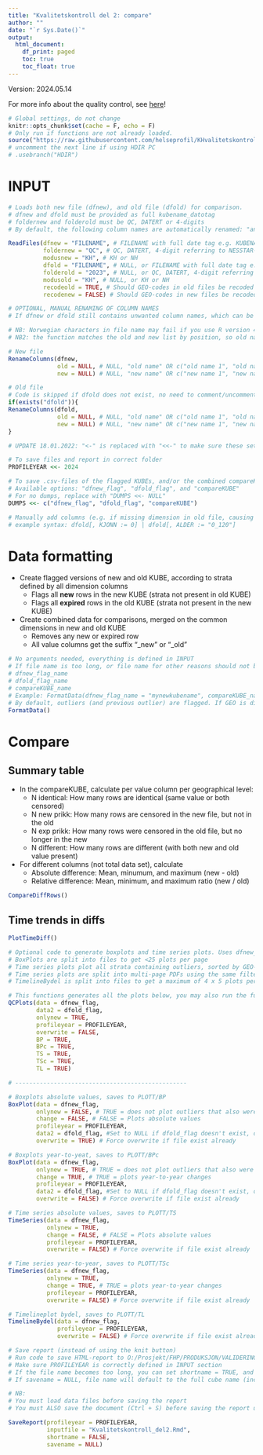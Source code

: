 ```yaml
---
title: "Kvalitetskontroll del 2: compare"
author: ""
date: "`r Sys.Date()`"
output:
  html_document: 
    df_print: paged
    toc: true
    toc_float: true
---
```

<style type="text/css">
.main-container {
  max-width: 80% !important;
  margin: auto;
}
</style>

Version: 2024.05.14

For more info about the quality control, see [here](https://helseprofil.github.io/manual/khvalitetskontroll.html)!

```r
# Global settings, do not change
knitr::opts_chunk$set(cache = F, echo = F)
# Only run if functions are not already loaded. 
source("https://raw.githubusercontent.com/helseprofil/KHvalitetskontroll/main/R/load_packages_functions.R")
# uncomment the next line if using HDIR PC
# .usebranch("HDIR")
```

# INPUT

```r
# Loads both new file (dfnew), and old file (dfold) for comparison. 
# dfnew and dfold must be provided as full kubename_datotag
# foldernew and folderold must be QC, DATERT or 4-digits
# By default, the following column names are automatically renamed: "antall", "Crude", "Adjusted", "sumteller", "sumnevner", "smr", "FLx", "utdanningsnivå" (only for R version < 4.2)

ReadFiles(dfnew = "FILENAME", # FILENAME with full date tag e.g. KUBENAVN_YYYY-MM-DD-hh-dd
          foldernew = "QC", # QC, DATERT, 4-digit referring to NESSTAR-folder, or foldername (e.g. "KH2024NESSTAR_pre2024_omkod2024GEO")
          modusnew = "KH", # KH or NH
          dfold = "FILENAME", # NULL, or FILENAME with full date tag e.g. KUBENAVN_YYYY-MM-DD-hh-dd
          folderold = "2023", # NULL, or QC, DATERT, 4-digit referring to NESSTAR-folder, or foldername (e.g. "KH2024NESSTAR_pre2024_omkod2024GEO")
          modusold = "KH", # NULL, or KH or NH
          recodeold = TRUE, # Should GEO-codes in old files be recoded to comply with current GEO?
          recodenew = FALSE) # Should GEO-codes in new files be recoded to comply with current GEO?
```

```r
# OPTIONAL, MANUAL RENAMING OF COLUMN NAMES
# If dfnew or dfold still contains unwanted column names, which can be checked by names(dfnew) or names(dfold), this can be manually changed by editing `old` and `new` arguments in the the code below:

# NB: Norwegian characters in file name may fail if you use R version 4.2+. In that case, use column position (numeric) to indicate old name (e.g. 1 = first column, be careful to select the correct column!).
# NB2: the function matches the old and new list by position, so old name #1 is replaced with new name #1 etc. 

# New file
RenameColumns(dfnew, 
              old = NULL, # NULL, "old name" OR c("old name 1", "old name 2", etc), OR column position (numeric)
              new = NULL) # NULL, "new name" OR c("new name 1", "new name 2", etc)

# Old file
# Code is skipped if dfold does not exist, no need to comment/uncomment. 
if(exists("dfold")){
RenameColumns(dfold, 
              old = NULL, # NULL, "old name" OR c("old name 1", "old name 2", etc), OR column position (numeric)
              new = NULL) # NULL, "new name" OR c("new name 1", "new name 2", etc) 
}
```

```r
# UPDATE 18.01.2022: "<-" is replaced with "<<-" to make sure these settings are applied when saving the report. 

# To save files and report in correct folder
PROFILEYEAR <<- 2024

# To save .csv-files of the flagged KUBEs, and/or the combined compareKUBE, use this option
# Available options: "dfnew_flag", "dfold_flag", and "compareKUBE"
# For no dumps, replace with "DUMPS <<- NULL"
DUMPS <<- c("dfnew_flag", "dfold_flag", "compareKUBE")

# Manually add columns (e.g. if missing dimension in old file, causing all rows to be identified as "new")
# example syntax: dfold[, KJONN := 0] | dfold[, ALDER := "0_120"]
```

# Data formatting

- Create flagged versions of new and old KUBE, according to strata defined by all dimension columns
    - Flags all **new** rows in the new KUBE (strata not present in old KUBE)
    - Flags all **expired** rows in the old KUBE (strata not present in the new KUBE)
- Create combined data for comparisons, merged on the common dimensions in new and old KUBE
    - Removes any new or expired row
    - All value columns get the suffix "_new" or "_old"

```r
# No arguments needed, everything is defined in INPUT
# If file name is too long, or file name for other reasons should not be the default, there are three name arguments that can be used:
# dfnew_flag_name
# dfold_flag_name
# compareKUBE_name
# Example: FormatData(dfnew_flag_name = "mynewkubename", compareKUBE_name = "mycomparekube")
# By default, outliers (and previous outlier) are flagged. If GEO is different between files, this throws an error. If so, use the argument outlier = FALSE to turn of outlier detection.
FormatData()
```

# Compare

## Summary table

- In the compareKUBE, calculate per value column per geographical level:
    - N identical: How many rows are identical (same value or both censored)
    - N new prikk: How many rows are censored in the new file, but not in the old
    - N exp prikk: How many rows were censored in the old file, but no longer in the new
    - N different: How many rows are different (with both new and old value present)
- For different columns (not total data set), calculate
    - Absolute difference: Mean, minumum, and maximum (new - old)
    - Relative difference: Mean, minimum, and maximum ratio (new / old) 
    
```r
CompareDiffRows()
```

## Time trends in diffs
```r
PlotTimeDiff()
```

```r
# Optional code to generate boxplots and time series plots. Uses dfnew_flag and dfold_flag, so you must run FormatData() first. 
# BoxPlots are split into files to get <25 plots per page
# Time series plots plot all strata containing outliers, sorted by GEO-code. New outliers are indicated with red, and old outliers with blue. 
# Time series plots are split into multi-page PDFs using the same filter as boxplots. 
# TimelineBydel is split into files to get a maximum of 4 x 5 plots per page, one column per kommune

# This functions generates all the plots below, you may also run the functions individually
QCPlots(data = dfnew_flag,
        data2 = dfold_flag,
        onlynew = TRUE,
        profileyear = PROFILEYEAR,
        overwrite = FALSE,
        BP = TRUE,
        BPc = TRUE,
        TS = TRUE,
        TSc = TRUE,
        TL = TRUE)

# -------------------------------------------------

# Boxplots absolute values, saves to PLOTT/BP
BoxPlot(data = dfnew_flag,
        onlynew = FALSE, # TRUE = does not plot outliers that also were outliers last year
        change = FALSE, # FALSE = Plots absolute values
        profileyear = PROFILEYEAR,
        data2 = dfold_flag, #Set to NULL if dfold_flag doesn't exist, only used for label
        overwrite = TRUE) # Force overwrite if file exist already

# Boxplots year-to-yeat, saves to PLOTT/BPc
BoxPlot(data = dfnew_flag,
        onlynew = TRUE, # TRUE = does not plot outliers that also were outliers last year
        change = TRUE, # TRUE = plots year-to-year changes
        profileyear = PROFILEYEAR,
        data2 = dfold_flag, #Set to NULL if dfold_flag doesn't exist, only used for label
        overwrite = FALSE) # Force overwrite if file exist already

# Time series absolute values, saves to PLOTT/TS
TimeSeries(data = dfnew_flag,
           onlynew = TRUE,
           change = FALSE, # FALSE = Plots absolute values
           profileyear = PROFILEYEAR,
           overwrite = FALSE) # Force overwrite if file exist already

# Time series year-to-year, saves to PLOTT/TSc
TimeSeries(data = dfnew_flag,
           onlynew = TRUE,
           change = TRUE, # TRUE = plots year-to-year changes
           profileyear = PROFILEYEAR,
           overwrite = FALSE) # Force overwrite if file exist already

# Timelineplot bydel, saves to PLOTT/TL
TimelineBydel(data = dfnew_flag,
              profileyear = PROFILEYEAR, 
              overwrite = FALSE) # Force overwrite if file exist already
```


```r
# Save report (instead of using the knit button)
# Run code to save HTML-report to O:/Prosjekt/FHP/PRODUKSJON/VALIDERING/NESSTAR_KUBER/9999(profile year)/KVALITETSKONTROLL/KUBENAVN/
# Make sure PROFILEYEAR is correctly defined in INPUT section
# If the file name becomes too long, you can set shortname = TRUE, and only the datetag will be used as file name, e.g. XXXX-XX-XX-XX-XX_Kvalitetskontroll_del1.html. 
# If savename = NULL, file name will default to the full cube name (incl date tag). You can also manually select the name of the output file. 

# NB: 
# You must load data files before saving the report
# You must ALSO save the document (Ctrl + S) before saving the report using this function!

SaveReport(profileyear = PROFILEYEAR,
           inputfile = "Kvalitetskontroll_del2.Rmd",
           shortname = FALSE,
           savename = NULL)
```
